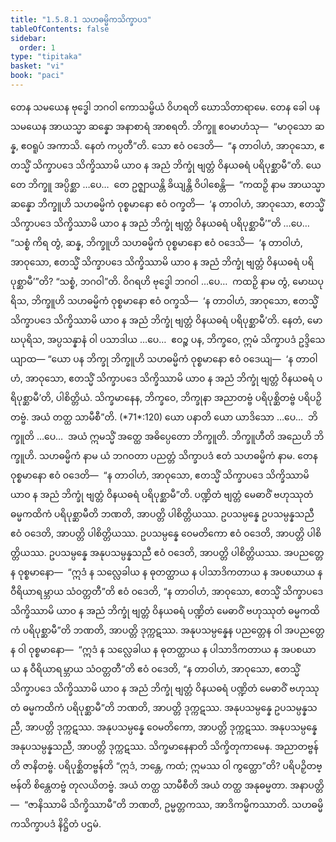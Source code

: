 ```yaml
---
title: "1.5.8.1 သဟဓမ္မိကသိက္ခာပဒ"
tableOfContents: false
sidebar:
  order: 1
type: "tipitaka"
basket: "vi"
book: "paci"
---
```



<DynamicBreadcrumb />

<Division number="433" book="paci" e="ch" v="2" p="185">

<Paragraph number="1302" book="paci">
တေန သမယေန ဗုဒ္ဓေါ ဘဂဝါ ကောသမ္ဗိယံ ဝိဟရတိ ဃောသိတာရာမေ. တေန ခေါ ပန သမယေန အာယသ္မာ ဆန္နော အနာစာရံ အာစရတိ. ဘိက္ခူ ဧဝမာဟံသု—  “မာဝုသော ဆန္န, ဧဝရူပံ အကာသိ. နေတံ ကပ္ပတီ”တိ. သော ဧဝံ ဝဒေတိ—  “န တာဝါဟံ, အာဝုသော, ဧတသ္မိံ သိက္ခာပဒေ သိက္ခိဿာမိ ယာဝ န အညံ ဘိက္ခုံ ဗျတ္တံ ဝိနယဓရံ ပရိပုစ္ဆာမီ”တိ.
</Paragraph>

<Paragraph number="1303" book="paci">
ယေ တေ ဘိက္ခူ အပ္ပိစ္ဆာ …ပေ…  တေ ဥဇ္ဈာယန္တိ ခိယျန္တိ ဝိပါစေန္တိ—  “ကထဉှိ နာမ အာယသ္မာ ဆန္နော ဘိက္ခူဟိ သဟဓမ္မိကံ ဝုစ္စမာနော ဧဝံ ဝက္ခတိ—  ‘န တာဝါဟံ, အာဝုသော, ဧတသ္မိံ သိက္ခာပဒေ သိက္ခိဿာမိ ယာဝ န အညံ ဘိက္ခုံ ဗျတ္တံ ဝိနယဓရံ ပရိပုစ္ဆာမီ’”တိ …ပေ…  “သစ္စံ ကိရ တွံ, ဆန္န, ဘိက္ခူဟိ သဟဓမ္မိကံ ဝုစ္စမာနော ဧဝံ ဝဒေသိ—  ‘န တာဝါဟံ, အာဝုသော, ဧတသ္မိံ သိက္ခာပဒေ သိက္ခိဿာမိ ယာဝ န အညံ ဘိက္ခုံ ဗျတ္တံ ဝိနယဓရံ ပရိပုစ္ဆာမီ’”တိ? “သစ္စံ, ဘဂဝါ”တိ. ဝိဂရဟိ ဗုဒ္ဓေါ ဘဂဝါ …ပေ…  ကထဉှိ နာမ တွံ, မောဃပုရိသ, ဘိက္ခူဟိ သဟဓမ္မိကံ ဝုစ္စမာနော ဧဝံ ဝက္ခသိ—  ‘န တာဝါဟံ, အာဝုသော, ဧတသ္မိံ သိက္ခာပဒေ သိက္ခိဿာမိ ယာဝ န အညံ ဘိက္ခုံ ဗျတ္တံ ဝိနယဓရံ ပရိပုစ္ဆာမီ’တိ. နေတံ, မောဃပုရိသ, အပ္ပသန္နာနံ ဝါ ပသာဒါယ …ပေ…  ဧဝဉ္စ ပန, ဘိက္ခဝေ, ဣမံ သိက္ခာပဒံ ဥဒ္ဒိသေယျာထ—
</Paragraph>

</Division>
<Division number="434" book="paci" e="ch" v="2" p="186">

<Paragraph number="1304" book="paci">
<Emphasis>“ယော ပန ဘိက္ခု ဘိက္ခူဟိ သဟဓမ္မိကံ ဝုစ္စမာနော ဧဝံ ဝဒေယျ—  ‘န တာဝါဟံ, အာဝုသော, ဧတသ္မိံ သိက္ခာပဒေ သိက္ခိဿာမိ ယာဝ န အညံ ဘိက္ခုံ ဗျတ္တံ ဝိနယဓရံ ပရိပုစ္ဆာမီ’တိ, ပါစိတ္တိယံ. သိက္ခမာနေန, ဘိက္ခဝေ, ဘိက္ခုနာ အညာတဗ္ဗံ ပရိပုစ္ဆိတဗ္ဗံ ပရိပဉှိတဗ္ဗံ. အယံ တတ္ထ သာမီစီ”</Emphasis>တိ. (*71*:<Emphasis>120</Emphasis>)
</Paragraph>

</Division>
<Division number="435" book="paci" e="ch" v="2" p="186">

<Paragraph number="1305" book="paci">
<Emphasis>ယော ပနာ</Emphasis>တိ ယော ယာဒိသော …ပေ…  <Emphasis>ဘိက္ခူ</Emphasis>တိ …ပေ…  အယံ ဣမသ္မိံ အတ္ထေ အဓိပ္ပေတော ဘိက္ခူတိ.
</Paragraph>

<Paragraph number="1306" book="paci">
<Emphasis>ဘိက္ခူဟီ</Emphasis>တိ အညေဟိ ဘိက္ခူဟိ.
</Paragraph>

<Paragraph number="1307" book="paci">
<Emphasis>သဟဓမ္မိကံ</Emphasis> နာမ ယံ ဘဂဝတာ ပညတ္တံ သိက္ခာပဒံ ဧတံ သဟဓမ္မိကံ နာမ. တေန ဝုစ္စမာနော ဧဝံ ဝဒေတိ—  “န တာဝါဟံ, အာဝုသော, ဧတသ္မိံ သိက္ခာပဒေ သိက္ခိဿာမိ ယာဝ န အညံ ဘိက္ခုံ ဗျတ္တံ ဝိနယဓရံ ပရိပုစ္ဆာမီ”တိ. ပဏ္ဍိတံ ဗျတ္တံ မေဓာဝိံ ဗဟုဿုတံ ဓမ္မကထိကံ ပရိပုစ္ဆာမီတိ ဘဏတိ, အာပတ္တိ ပါစိတ္တိယဿ.
</Paragraph>

</Division>
<Division number="436" book="paci" e="ch" v="2" p="187">

<Paragraph number="1308" book="paci">
ဥပသမ္ပန္နေ ဥပသမ္ပန္နသညီ ဧဝံ ဝဒေတိ, အာပတ္တိ ပါစိတ္တိယဿ. ဥပသမ္ပန္နေ ဝေမတိကော ဧဝံ ဝဒေတိ, အာပတ္တိ ပါစိတ္တိယဿ. ဥပသမ္ပန္နေ အနုပသမ္ပန္နသညီ ဧဝံ ဝဒေတိ, အာပတ္တိ ပါစိတ္တိယဿ.
</Paragraph>

<Paragraph number="1309" book="paci">
အပညတ္တေန ဝုစ္စမာနော—  “ဣဒံ န သလ္လေခါယ န ဓုတတ္ထာယ န ပါသာဒိကတာယ န အပစယာယ န ဝီရိယာရမ္ဘာယ သံဝတ္တတီ”တိ ဧဝံ ဝဒေတိ, “န တာဝါဟံ, အာဝုသော, ဧတသ္မိံ သိက္ခာပဒေ သိက္ခိဿာမိ ယာဝ န အညံ ဘိက္ခုံ ဗျတ္တံ ဝိနယဓရံ ပဏ္ဍိတံ မေဓာဝိံ ဗဟုဿုတံ ဓမ္မကထိကံ ပရိပုစ္ဆာမီ”တိ ဘဏတိ, အာပတ္တိ ဒုက္ကဋဿ.
</Paragraph>

<Paragraph number="1310" book="paci">
အနုပသမ္ပန္နေန ပညတ္တေန ဝါ အပညတ္တေန ဝါ ဝုစ္စမာနော—  “ဣဒံ န သလ္လေခါယ န ဓုတတ္ထာယ န ပါသာဒိကတာယ န အပစယာယ န ဝီရိယာရမ္ဘာယ သံဝတ္တတီ”တိ ဧဝံ ဝဒေတိ, “န တာဝါဟံ, အာဝုသော, ဧတသ္မိံ သိက္ခာပဒေ သိက္ခိဿာမိ ယာဝ န အညံ ဘိက္ခုံ ဗျတ္တံ ဝိနယဓရံ ပဏ္ဍိတံ မေဓာဝိံ ဗဟုဿုတံ ဓမ္မကထိကံ ပရိပုစ္ဆာမီ”တိ ဘဏတိ, အာပတ္တိ ဒုက္ကဋဿ. အနုပသမ္ပန္နေ ဥပသမ္ပန္နသညီ, အာပတ္တိ ဒုက္ကဋဿ. အနုပသမ္ပန္နေ ဝေမတိကော, အာပတ္တိ ဒုက္ကဋဿ. အနုပသမ္ပန္နေ အနုပသမ္ပန္နသညီ, အာပတ္တိ ဒုက္ကဋဿ.
</Paragraph>

<Paragraph number="1311" book="paci">
<Emphasis>သိက္ခမာနေနာ</Emphasis>တိ သိက္ခိတုကာမေန.
</Paragraph>

<Paragraph number="1312" book="paci">
<Emphasis>အညာတဗ္ဗန်</Emphasis>တိ ဇာနိတဗ္ဗံ.
</Paragraph>

<Paragraph number="1313" book="paci">
<Emphasis>ပရိပုစ္ဆိတဗ္ဗန်</Emphasis>တိ “ဣဒံ, ဘန္တေ, ကထံ; ဣမဿ ဝါ ကွတ္ထော”တိ?
</Paragraph>

<Paragraph number="1314" book="paci">
<Emphasis>ပရိပဉှိတဗ္ဗန်</Emphasis>တိ စိန္တေတဗ္ဗံ တုလယိတဗ္ဗံ.
</Paragraph>

<Paragraph number="1315" book="paci">
<Emphasis>အယံ တတ္ထ သာမီစီ</Emphasis>တိ အယံ တတ္ထ အနုဓမ္မတာ.
</Paragraph>

</Division>
<Division number="437" book="paci" e="ch" v="2" p="187">

<Paragraph number="1316" book="paci">
အနာပတ္တိ—  “ဇာနိဿာမိ သိက္ခိဿာမီ”တိ ဘဏတိ, ဥမ္မတ္တကဿ, အာဒိကမ္မိကဿာတိ.

</Paragraph>
</Division>

<Paragraph number="1317" type="center" book="paci">
သဟဓမ္မိကသိက္ခာပဒံ နိဋ္ဌိတံ ပဌမံ.
</Paragraph>